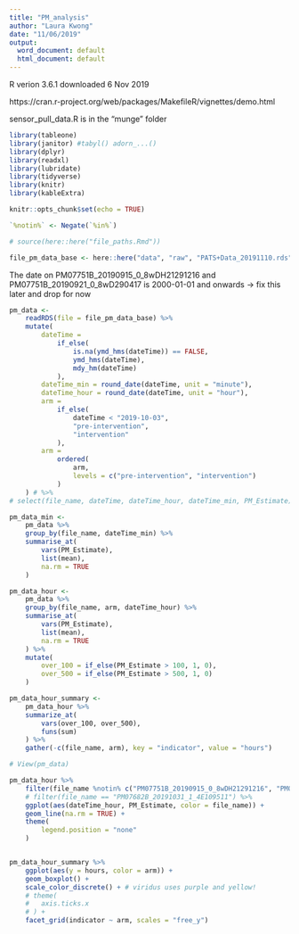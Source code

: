 ```yaml
---
title: "PM_analysis"
author: "Laura Kwong"
date: "11/06/2019"
output:
  word_document: default
  html_document: default
---
```

R verion 3.6.1 downloaded 6 Nov 2019


https://cran.r-project.org/web/packages/MakefileR/vignettes/demo.html

sensor_pull_data.R is in the "munge" folder

```r
library(tableone)
library(janitor) #tabyl() adorn_...()
library(dplyr)
library(readxl)
library(lubridate)
library(tidyverse)
library(knitr)
library(kableExtra)

knitr::opts_chunk$set(echo = TRUE)

`%notin%` <- Negate(`%in%`)
```


```r
# source(here::here("file_paths.Rmd"))

file_pm_data_base <- here::here("data", "raw", "PATS+Data_20191110.rds")
```

The date on PM07751B_20190915_0_8wDH21291216 and PM07751B_20190921_0_8wD290417
is 2000-01-01 and onwards -> fix this later and drop for now


```r
pm_data <- 
	readRDS(file = file_pm_data_base) %>%
	mutate(
		dateTime = 
			if_else(
				is.na(ymd_hms(dateTime)) == FALSE, 
				ymd_hms(dateTime), 
				mdy_hm(dateTime)
			),
		dateTime_min = round_date(dateTime, unit = "minute"),
		dateTime_hour = round_date(dateTime, unit = "hour"),
		arm =
			if_else(
				dateTime < "2019-10-03",
				"pre-intervention",
				"intervention"
			),
		arm = 
			ordered(
				arm,
				levels = c("pre-intervention", "intervention")
			)
	) # %>%
# select(file_name, dateTime, dateTime_hour, dateTime_min, PM_Estimate)

pm_data_min <-
	pm_data %>%
	group_by(file_name, dateTime_min) %>%
	summarise_at(
		vars(PM_Estimate),
		list(mean),
		na.rm = TRUE
	)

pm_data_hour <-
	pm_data %>%
	group_by(file_name, arm, dateTime_hour) %>%
	summarise_at(
		vars(PM_Estimate),
		list(mean),
		na.rm = TRUE
	) %>%
	mutate(
		over_100 = if_else(PM_Estimate > 100, 1, 0),
		over_500 = if_else(PM_Estimate > 500, 1, 0)
	)

pm_data_hour_summary <-
	pm_data_hour %>%
	summarize_at(
		vars(over_100, over_500),
		funs(sum)
	) %>%
	gather(-c(file_name, arm), key = "indicator", value = "hours")

# View(pm_data)
```

```r
pm_data_hour %>%
	filter(file_name %notin% c("PM07751B_20190915_0_8wDH21291216", "PM07751B_20190921_0_8wD290417")) %>% 
	# filter(file_name == "PM07682B_20191031_1_4E109511") %>%
	ggplot(aes(dateTime_hour, PM_Estimate, color = file_name)) +
	geom_line(na.rm = TRUE) +
	theme(
		legend.position = "none"
	)


pm_data_hour_summary %>%
	ggplot(aes(y = hours, color = arm)) +
	geom_boxplot() +
	scale_color_discrete() + # viridus uses purple and yellow!
	# theme(
	# 	axis.ticks.x
	# ) +
	facet_grid(indicator ~ arm, scales = "free_y")
```